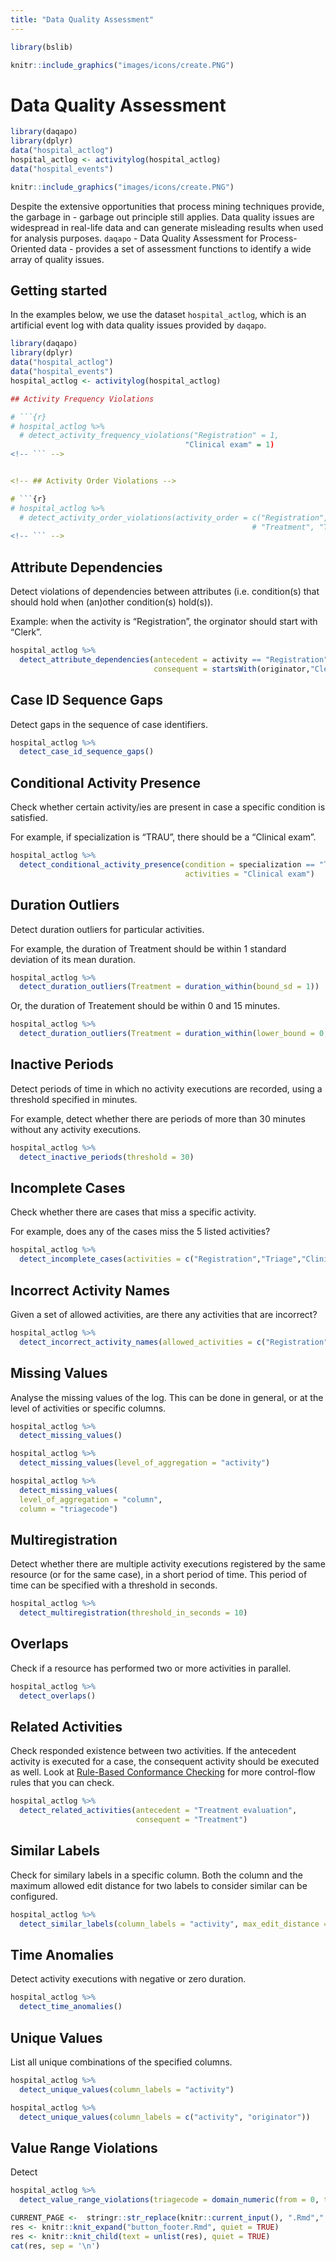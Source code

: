 ```yaml
---
title: "Data Quality Assessment"
---
```



```r
library(bslib)
```

```r
knitr::include_graphics("images/icons/create.PNG")
```

# Data Quality Assessment

```r
library(daqapo)
library(dplyr)
data("hospital_actlog")
hospital_actlog <- activitylog(hospital_actlog)
data("hospital_events")
```


```r
knitr::include_graphics("images/icons/create.PNG")
```

Despite the extensive opportunities that process mining techniques provide, the garbage in - garbage out principle still applies. Data quality issues are widespread in real-life data and can generate misleading results when used for analysis purposes. `daqapo` - Data Quality Assessment for Process-Oriented data - provides a set of assessment functions to identify a wide array of quality issues.


## Getting started

In the examples below, we use the dataset `hospital_actlog`, which is an artificial event log with data quality issues provided by `daqapo`.

```r
library(daqapo)
library(dplyr)
data("hospital_actlog")
data("hospital_events")
hospital_actlog <- activitylog(hospital_actlog)

```



```r


## Activity Frequency Violations

# ```{r}
# hospital_actlog %>%
  # detect_activity_frequency_violations("Registration" = 1,
                                       "Clinical exam" = 1)
<!-- ``` -->


<!-- ## Activity Order Violations -->

# ```{r}
# hospital_actlog %>%
  # detect_activity_order_violations(activity_order = c("Registration", "Triage", "Clinical exam",
                                                      # "Treatment", "Treatment evaluation"))
<!-- ``` -->
```


## Attribute Dependencies

Detect violations of dependencies between attributes (i.e. condition(s) that should hold when (an)other condition(s) hold(s)).

Example: when the activity is "Registration", the orginator should start with "Clerk". 

```r
hospital_actlog %>% 
  detect_attribute_dependencies(antecedent = activity == "Registration",
                                consequent = startsWith(originator,"Clerk"))
```

## Case ID Sequence Gaps

Detect gaps in the sequence of case identifiers.

```r
hospital_actlog %>%
  detect_case_id_sequence_gaps()
```

## Conditional Activity Presence

Check whether certain activity/ies are present in case a specific condition is satisfied. 

For example, if specialization is "TRAU", there should be a "Clinical exam". 

```r
hospital_actlog %>%
  detect_conditional_activity_presence(condition = specialization == "TRAU",
                                       activities = "Clinical exam")
```


## Duration Outliers

Detect duration outliers for particular activities. 

For example, the duration of Treatment should be within 1 standard deviation of its mean duration. 

```r
hospital_actlog %>%
  detect_duration_outliers(Treatment = duration_within(bound_sd = 1))
```

Or, the duration of Treatement should be within 0 and 15 minutes. 

```r
hospital_actlog %>%
  detect_duration_outliers(Treatment = duration_within(lower_bound = 0, upper_bound = 15))
```

## Inactive Periods

Detect periods of time in which no activity executions are recorded, using a threshold specified in minutes. 

For example, detect whether there are periods of more than 30 minutes without any activity executions. 

```r
hospital_actlog %>%
  detect_inactive_periods(threshold = 30)
```

## Incomplete Cases

Check whether there are cases that miss a specific activity. 

For example, does any of the cases miss the 5 listed activities?

```r
hospital_actlog %>%
  detect_incomplete_cases(activities = c("Registration","Triage","Clinical exam","Treatment","Treatment evaluation"))
```

## Incorrect Activity Names

Given a set of allowed activities, are there any activities that are incorrect?

```r
hospital_actlog %>%
  detect_incorrect_activity_names(allowed_activities = c("Registration","Triage","Clinical exam","Treatment","Treatment evaluation"))
```

## Missing Values 

Analyse the missing values of the log. This can be done in general, or at the level of activities or specific columns. 

```r
hospital_actlog %>%
  detect_missing_values()
```

```r
hospital_actlog %>% 
  detect_missing_values(level_of_aggregation = "activity")
```

```r
hospital_actlog %>% 
  detect_missing_values(
  level_of_aggregation = "column",
  column = "triagecode")
```

## Multiregistration

Detect whether there are multiple activity executions registered by the same resource (or for the same case), in a short period of time. This period of time can be specified with a threshold in seconds. 

```r
hospital_actlog %>%
  detect_multiregistration(threshold_in_seconds = 10)
```

## Overlaps

Check if a resource has performed two or more activities in parallel. 

```r
hospital_actlog %>%
  detect_overlaps()
```

## Related Activities

Check responded existence between two activities. If the antecedent activity is executed for a case, the consequent activity should be executed as well. Look at [Rule-Based Conformance Checking](https://bupaverse.github.io/docs/control_flow_analysis.html) for more control-flow rules that you can check.

```r
hospital_actlog %>%
  detect_related_activities(antecedent = "Treatment evaluation", 
                            consequent = "Treatment")
```

## Similar Labels

Check for similary labels in a specific column. Both the column and the maximum allowed edit distance for two labels to consider similar can be configured.

```r
hospital_actlog %>%
  detect_similar_labels(column_labels = "activity", max_edit_distance = 3)
```

## Time Anomalies

Detect activity executions with negative or zero duration.

```r
hospital_actlog %>%
  detect_time_anomalies()
```

## Unique Values

List all unique combinations of the specified columns. 

```r
hospital_actlog %>%
  detect_unique_values(column_labels = "activity")
```
```r
hospital_actlog %>%
  detect_unique_values(column_labels = c("activity", "originator"))
```

## Value Range Violations

Detect 

```r
hospital_actlog %>%
  detect_value_range_violations(triagecode = domain_numeric(from = 0, to = 5))
```


```r
CURRENT_PAGE <-  stringr::str_replace(knitr::current_input(), ".Rmd",".html")
res <- knitr::knit_expand("button_footer.Rmd", quiet = TRUE)
res <- knitr::knit_child(text = unlist(res), quiet = TRUE)
cat(res, sep = '\n')
```


